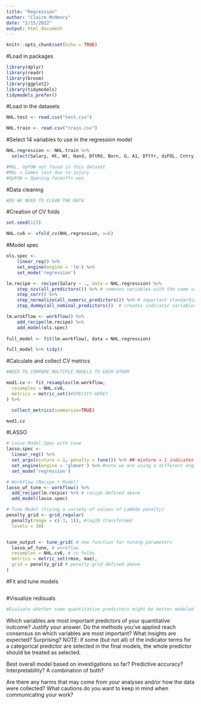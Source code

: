```yaml
---
title: "Regression"
author: "Claire McHenry"
date: "2/15/2022"
output: html_document
---
```


```r
knitr::opts_chunk$set(echo = TRUE)
```

#Load in packages 
```r
library(dplyr)
library(readr)
library(broom)
library(ggplot2)
library(tidymodels) 
tidymodels_prefer()
```


#Load in the datasets
```r
NHL.test <- read.csv("test.csv")

NHL.train <- read.csv("train.csv")
```

#Select 14 variables to use in the regression model
```r
NHL.regression <- NHL.train %>%
  select(Salary, Ht, Wt, Hand, DftRd, Born, G, A1, DftYr, dzFOL, Cntry, GP, Position, SA)

#MGL, OpFOW not found in this dataset 
#MGL = Games lost due to injury 
#OpFOW = Opening faceoffs won
```

#Data cleaning 
```r
#DO WE NEED TO CLEAN THE DATA
```

#Creation of CV folds 
```r
set.seed(123)

NHL.cv6 <- vfold_cv(NHL.regression, v=6)
```

#Model spec
```r
ols.spec <-
    linear_reg() %>% 
    set_engine(engine = 'lm') %>% 
    set_mode('regression')

lm.recipe <- recipe(Salary ~ ., data = NHL.regression) %>%
    step_nzv(all_predictors()) %>% # removes variables with the same value
    step_corr() %>%
    step_normalize(all_numeric_predictors()) %>% # important standardization step for LASSO
    step_dummy(all_nominal_predictors())  # creates indicator variables for categorical variables

lm.wrokflow <- workflow() %>%
    add_recipe(lm.recipe) %>%
    add_model(ols.spec)
    
full_model <- fit(lm.workflow), data = NHL.regression) 

full_model %>% tidy()
```

#Calculate and collect CV metrics
```r
#NEED TO COMPARE MULTIPLE MODELS TO EACH OTHER

mod1.cv <- fit_resamples(lm.workflow,
  resamples = NHL.cv6, 
  metrics = metric_set()#SPECIFY HERE?
) %>%

  collect_metrics(summarize=TRUE)

mod1.cv
```

#LASSO
```r
# Lasso Model Spec with tune
lasso.spec <- 
  linear_reg() %>%
  set_args(mixture = 1, penalty = tune()) %>% ## mixture = 1 indicates Lasso
  set_engine(engine = 'glmnet') %>% #note we are using a different engine
  set_mode('regression') 

# Workflow (Recipe + Model)
lasso_wf_tune <- workflow() %>% 
  add_recipe(lm.recpie) %>% # recipe defined above
  add_model(lasso.spec) 

# Tune Model (trying a variety of values of Lambda penalty)
penalty_grid <- grid_regular(
  penalty(range = c(-3, 1)), #log10 transformed
  levels = 30)


tune_output <- tune_grid( # new function for tuning parameters
  lasso_wf_tune, # workflow
  resamples = NHL.cv6, # cv folds
  metrics = metric_set(rmse, mae),
  grid = penalty_grid # penalty grid defined above
)
```

#Fit and tune models 
```r

```

#Visualize redisuals 
```r
#Evaluate whether some quantitative predictors might be better modeled with nonlinear relationships
```

Which variables are most important predictors of your quantitative outcome? Justify your answer. Do the methods you've applied reach consensus on which variables are most important? What insights are expected? Surprising? NOTE: if some (but not all) of the indicator terms for a categorical predictor are selected in the final models, the whole predictor should be treated as selected. 

>


Best overall model based on investigations so far? Predictive accuracy? Interpretability? A combination of both?

> 


Are there any harms that may come from your analyses and/or how the data were collected? What cautions do you want to keep in mind when communicating your work? 

>




